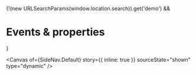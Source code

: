 
<Meta of={SideNav} name="Events & properties" />

{!(new URLSearchParams(window.location.search)).get('demo') && <h1>Events & properties</h1>}

<Canvas
  of={SideNav.Default}
  story={{ inline: true }}
  sourceState="shown"
  type="dynamic"
/>

<Controls of={SideNav.Default} sort="requiredFirst" />
